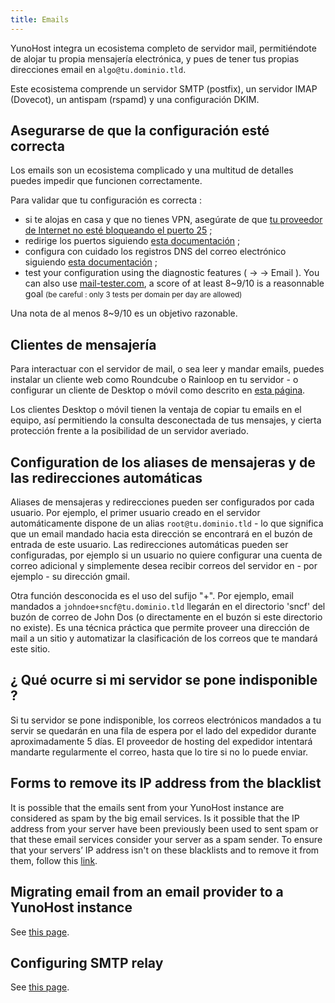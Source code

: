 ```yaml
---
title: Emails
---
```



YunoHost integra un ecosistema completo de servidor mail, permitiéndote de alojar tu propia mensajería electrónica, y pues de tener tus propias direcciones email en `algo@tu.dominio.tld`.

Este ecosistema comprende un servidor SMTP (postfix), un servidor IMAP (Dovecot), un antispam (rspamd) y una configuración DKIM.

## Asegurarse de que la configuración esté correcta

Los emails son un ecosistema complicado y una multitud de detalles puedes impedir que funcionen correctamente.

Para validar que tu configuración es correcta :

- si te alojas en casa y que no tienes VPN, asegúrate de que [tu proveedor de Internet no esté bloqueando el puerto 25](/admin/self_hosting/providers/isp/) ;
- redirige los puertos siguiendo [esta documentación](/admin/install/post_install/port_forwarding) ;
- configura con cuidado los registros DNS del correo electrónico siguiendo [esta documentación](/admin/install/post_install/dns_config) ;
- test your configuration using the diagnostic features (<HighlightWebAdmin/> → <HighlightDiagnosis/> → <Highlight no_break={true} color='grey'><FAIcon icon="fa-envelope"/> Email</Highlight> ). You can also use [mail-tester.com](https://mail-tester.com), a score of at least 8~9/10 is a reasonnable goal <small>(be careful : only 3 tests per domain per day are allowed)</small>

Una nota de al menos 8~9/10 es un objetivo razonable.

## Clientes de mensajería

Para interactuar con el servidor de mail, o sea leer y mandar emails, puedes instalar un cliente web como Roundcube o Rainloop en tu servidor - o configurar un cliente de Desktop o móvil como descrito en [esta página](/user/email_clients).

Los clientes Desktop o móvil tienen la ventaja de copiar tu emails en el equipo, así permitiendo la consulta desconectada de tus mensajes, y cierta protección frente a la posibilidad de un servidor averiado.

## Configuration de los aliases de mensajeras y de las redirecciones automáticas

Aliases de mensajeras y redirecciones pueden ser configurados por cada usuario. Por ejemplo, el primer usuario creado en el servidor automáticamente dispone de un alias `root@tu.dominio.tld` - lo que significa que un email mandado hacia esta dirección se encontrará en el buzón de entrada de este usuario. Las redirecciones automáticas pueden ser configuradas, por ejemplo si un usuario no quiere configurar una cuenta de correo adicional y simplemente desea recibir correos del servidor en - por ejemplo - su dirección gmail.

Otra función desconocida es el uso del sufijo "+". Por ejemplo, email mandados a `johndoe+sncf@tu.dominio.tld` llegarán en el directorio 'sncf' del buzón de correo de John Dos (o directamente en el buzón si este directorio no existe). Es una técnica práctica que permite proveer una dirección de mail a un sitio y automatizar la clasificación de los correos que te mandará este sitio.

## ¿ Qué ocurre si mi servidor se pone indisponible ?

Si tu servidor se pone indisponible, los correos electrónicos mandados a tu servir se quedarán en una fila de espera por el lado del expedidor durante aproximadamente 5 días. El proveedor de hosting del expedidor intentará mandarte regularmente el correo, hasta que lo tire si no lo puede enviar.

## Forms to remove its IP address from the blacklist

It is possible that the emails sent from your YunoHost instance are considered as spam by the big email services.
Is it possible that the IP address from your server have been previously been used to sent spam or that these email services consider your server as a spam sender.
To ensure that your servers’ IP address isn't on these blacklists and to remove it from them, follow this [link](/admin/troubleshooting/blacklist_forms).

## Migrating email from an email provider to a YunoHost instance

See [this page](/user/email_migration).

## Configuring SMTP relay

See [this page](/admin/tutorials/email_configure_relay).
